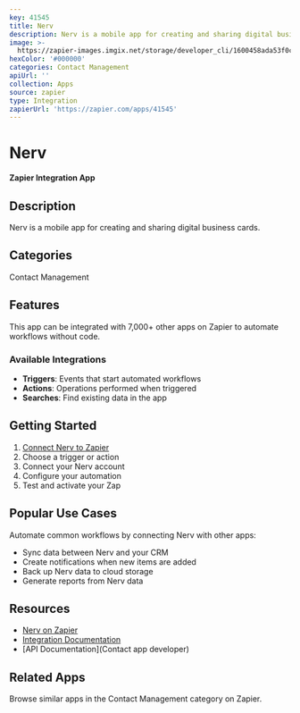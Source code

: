 ```yaml
---
key: 41545
title: Nerv
description: Nerv is a mobile app for creating and sharing digital business cards.
image: >-
  https://zapier-images.imgix.net/storage/developer_cli/1600458ada53f0ccbf2eb034c6a230ab.png?auto=format%2Ccompress&ixlib=python-3.0.0&q=50
hexColor: '#000000'
categories: Contact Management
apiUrl: ''
collection: Apps
source: zapier
type: Integration
zapierUrl: 'https://zapier.com/apps/41545'
---
```

# Nerv

**Zapier Integration App**

## Description

Nerv is a mobile app for creating and sharing digital business cards.

## Categories

Contact Management

## Features

This app can be integrated with 7,000+ other apps on Zapier to automate workflows without code.

### Available Integrations

- **Triggers**: Events that start automated workflows
- **Actions**: Operations performed when triggered
- **Searches**: Find existing data in the app

## Getting Started

1. [Connect Nerv to Zapier](https://zapier.com/apps/41545)
2. Choose a trigger or action
3. Connect your Nerv account
4. Configure your automation
5. Test and activate your Zap

## Popular Use Cases

Automate common workflows by connecting Nerv with other apps:

- Sync data between Nerv and your CRM
- Create notifications when new items are added
- Back up Nerv data to cloud storage
- Generate reports from Nerv data

## Resources

- [Nerv on Zapier](https://zapier.com/apps/41545)
- [Integration Documentation](https://zapier.com/apps/41545/integrations)
- [API Documentation](Contact app developer)

## Related Apps

Browse similar apps in the Contact Management category on Zapier.
